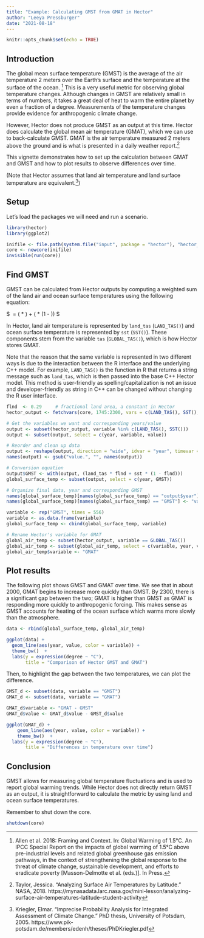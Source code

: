 ```yaml
---
title: "Example: Calculating GMST from GMAT in Hector"
author: "Leeya Pressburger"
date: "2021-08-18"
---
```


```r
knitr::opts_chunk$set(echo = TRUE)
```

## Introduction

The global mean surface temperature (GMST) is the average of the air temperature
2 meters over the Earth's surface and the temperature at the surface of the ocean.
^[Allen et al. 2018: Framing and Context. In: Global Warming of 1.5°C. An IPCC
Special Report on the impacts of global warming of 1.5°C above pre-industrial
levels and related global greenhouse gas emission pathways, in the context of
strengthening the global response to the threat of climate change, sustainable
development, and efforts to eradicate poverty [Masson-Delmotte et al. (eds.)].
In Press.] This is a very useful metric for observing global temperature changes.
Although changes in GMST are relatively small in terms of numbers, it takes a
great deal of heat to warm the entire planet by even a fraction of a degree.
Measurements of the temperature changes provide evidence for anthropogenic climate change.

However, Hector does not produce GMST as an output at this time. Hector does
calculate the global mean air temperature (GMAT), which we can use to back-calculate
GMST. GMAT is the air temperature measured 2 meters above the ground and is what is
presented in a daily weather report.^[Taylor, Jessica. "Analyzing Surface Air
Temperatures by Latitude." NASA, 2018. https://mynasadata.larc.nasa.gov/mini-lesson/analyzing-surface-air-temperatures-latitude-student-activity]

This vignette demonstrates how to set up the calculation between GMAT and GMST and
how to plot results to observe differences over time.

(Note that Hector assumes that land air temperature and land surface temperature
are equivalent.^[Kriegler, Elmar. "Imprecise Probability Analysis
for Integrated Assessment of Climate Change." PhD thesis, University of Potsdam, 2005. https://www.pik-potsdam.de/members/edenh/theses/PhDKriegler.pdf])

## Setup

Let's load the packages we will need and run a scenario.

``` r
library(hector)
library(ggplot2)

inifile <- file.path(system.file("input", package = "hector"), "hector_ssp245.ini")
core <- newcore(inifile)
invisible(run(core))
```

## Find GMST

GMST can be calculated from Hector outputs by computing a weighted sum of the
land air and ocean surface temperatures using the following equation:

$\ \text{GMST} = (\text{land air temperature} * \text{fractional land area}) + (\text{ocean surface temperature} * (1 - \text{fractional land area})) $

In Hector, land air temperature is represented by `land_tas` (`LAND_TAS()`) and
ocean surface temperature is represented by `sst` (`SST()`). These components stem
from the variable `tas` (`GLOBAL_TAS()`), which is how Hector stores GMAT.

Note that the reason that the same variable is represented in two different ways is
due to the interaction between the R interface and the underlying C++ model. For
example, `LAND_TAS()` is the function in R that returns a string message such as
`land_tas`, which is then passed into the base C++ Hector model. This method is
user-friendly as spelling/capitalization is not an issue and developer-friendly
as string in C++ can be changed without changing the R user interface.

``` r
flnd  <- 0.29     # fractional land area, a constant in Hector
hector_output <- fetchvars(core, 1745:2300, vars = c(LAND_TAS(), SST(), GLOBAL_TAS()))

# Get the variables we want and corresponding years/value
output <- subset(hector_output, variable %in% c(LAND_TAS(), SST()))
output <- subset(output, select = c(year, variable, value))

# Reorder and clean up data
output <- reshape(output, direction = "wide", idvar = "year", timevar = "variable")
names(output) <- gsub("value.", "", names(output))

# Conversion equation
output$GMST <- with(output, (land_tas * flnd + sst * (1 - flnd)))
global_surface_temp <- subset(output, select = c(year, GMST))

# Organize final data, year and corresponding GMST
names(global_surface_temp)[names(global_surface_temp) == "output$year"] <- "year"
names(global_surface_temp)[names(global_surface_temp) == "GMST"] <- "value"

variable <- rep("GMST", times = 556)
variable <- as.data.frame(variable)
global_surface_temp <- cbind(global_surface_temp, variable)

# Rename Hector's variable for GMAT
global_air_temp <- subset(hector_output, variable == GLOBAL_TAS())
global_air_temp <- subset(global_air_temp, select = c(variable, year, value))
global_air_temp$variable <- "GMAT"
```

## Plot results

The following plot shows GMST and GMAT over time. We see that in about 2000, GMAT
begins to increase more quickly than GMST. By 2300, there is a significant gap
between the two; GMAT is higher than GMST as GMAT is responding more quickly to
anthropogenic forcing. This makes sense as GMST accounts for heating of the ocean
surface which warms more slowly than the atmosphere.

``` r

data <- rbind(global_surface_temp, global_air_temp)

ggplot(data) +
  geom_line(aes(year, value, color = variable)) +
  theme_bw()  +
  labs(y = expression(degree ~ "C"),
       title = "Comparison of Hector GMST and GMAT")
```

Then, to highlight the gap between the two temperatures, we can plot the difference.

``` r

GMST_d <- subset(data, variable == "GMST")
GMAT_d <- subset(data, variable == "GMAT")

GMAT_d$variable <- "GMAT - GMST"
GMAT_d$value <- GMAT_d$value - GMST_d$value

ggplot(GMAT_d) +
    geom_line(aes(year, value, color = variable)) +
    theme_bw()  +
  labs(y = expression(degree ~ "C"),
       title = "Differences in temperature over time")

```

## Conclusion

GMST allows for measuring global temperature fluctuations and is used to report
global warming trends. While Hector does not directly return GMST as an output, it
is straightforward to calculate the metric by using land and ocean surface temperatures.

Remember to shut down the core.

``` r
shutdown(core)
```
